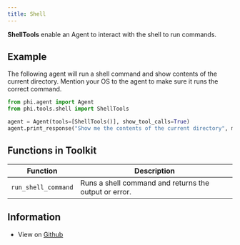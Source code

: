 ```yaml
---
title: Shell
---
```


**ShellTools** enable an Agent to interact with the shell to run commands.

## Example

The following agent will run a shell command and show contents of the current directory. 
<Note>
Mention your OS to the agent to make sure it runs the correct command.
</Note>

```python cookbook/tools/shell_tools.py
from phi.agent import Agent
from phi.tools.shell import ShellTools

agent = Agent(tools=[ShellTools()], show_tool_calls=True)
agent.print_response("Show me the contents of the current directory", markdown=True)
```

## Functions in Toolkit

| Function | Description |
|----------|-------------|
| `run_shell_command` | Runs a shell command and returns the output or error. |

## Information

- View on [Github](https://github.com/agno-agi/phidata/blob/main/phi/tools/shell.py)

